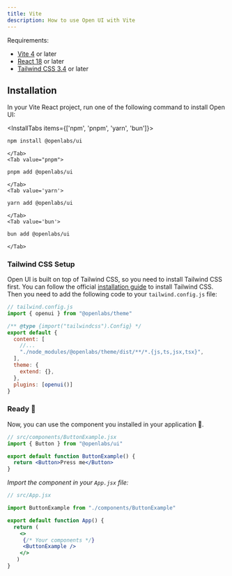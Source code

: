 ```yaml
---
title: Vite
description: How to use Open UI with Vite
---
```


Requirements:

- [Vite 4](https://vitejs.dev/) or later
- [React 18](https://reactjs.org/) or later
- [Tailwind CSS 3.4](https://tailwindcss.com/docs/guides/vite#react) or later

## Installation

In your Vite React project, run one of the following command to install Open UI:

<InstallTabs items={['npm', 'pnpm', 'yarn', 'bun']}>
    <Tab value='npm'>

```bash
npm install @openlabs/ui
```

    </Tab>
    <Tab value="pnpm">

```bash
pnpm add @openlabs/ui
```

    </Tab>
    <Tab value='yarn'>

```bash
yarn add @openlabs/ui
```

    </Tab>
    <Tab value='bun'>

```bash
bun add @openlabs/ui
```

    </Tab>

</InstallTabs>

### Tailwind CSS Setup

Open UI is built on top of Tailwind CSS, so you need to install Tailwind CSS first. You can follow the official
[installation guide](https://tailwindcss.com/docs/guides/vite#react) to install Tailwind CSS. Then you need to add 
the following code to your `tailwind.config.js` file:

```js
// tailwind.config.js
import { openui } from "@openlabs/theme"

/** @type {import("tailwindcss").Config} */
export default {
  content: [
    //...
    "./node_modules/@openlabs/theme/dist/**/*.{js,ts,jsx,tsx}",
  ],
  theme: {
    extend: {},
  },
  plugins: [openui()]
}
```

### Ready 🎉

Now, you can use the component you installed in your application 🎉.

```jsx
// src/components/ButtonExample.jsx
import { Button } from "@openlabs/ui"

export default function ButtonExample() {
  return <Button>Press me</Button>
}
```

_Import the component in your `App.jsx` file:_

```jsx
// src/App.jsx

import ButtonExample from "./components/ButtonExample"

export default function App() {
  return (
    <>
     {/* Your components */}
     <ButtonExample />    
    </>
   )
}
```